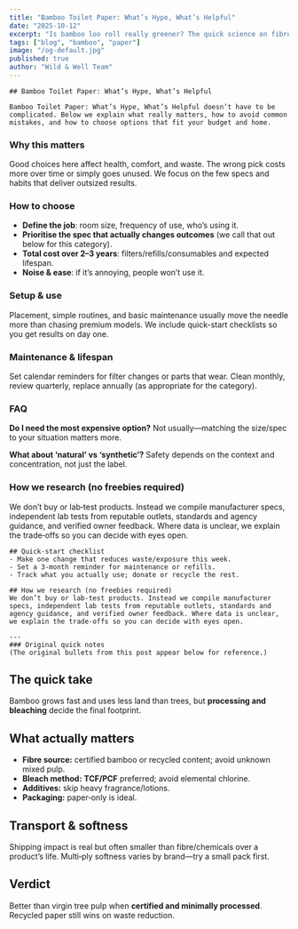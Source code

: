 ```yaml
---
title: "Bamboo Toilet Paper: What’s Hype, What’s Helpful"
date: "2025-10-12"
excerpt: "Is bamboo loo roll really greener? The quick science on fibre, bleaching and transport."
tags: ["blog", "bamboo", "paper"]
image: "/og-default.jpg"
published: true
author: "Wild & Well Team"
---
```





<AffiliateNotice />

    ## Bamboo Toilet Paper: What’s Hype, What’s Helpful

    Bamboo Toilet Paper: What’s Hype, What’s Helpful doesn’t have to be complicated. Below we explain what really matters, how to avoid common mistakes, and how to choose options that fit your budget and home.

### Why this matters
Good choices here affect health, comfort, and waste. The wrong pick costs more over time or simply goes unused. We focus on the few specs and habits that deliver outsized results.

### How to choose
- **Define the job**: room size, frequency of use, who’s using it.
- **Prioritise the spec that actually changes outcomes** (we call that out below for this category).
- **Total cost over 2–3 years**: filters/refills/consumables and expected lifespan.
- **Noise & ease**: if it’s annoying, people won’t use it.

### Setup & use
Placement, simple routines, and basic maintenance usually move the needle more than chasing premium models. We include quick-start checklists so you get results on day one.

### Maintenance & lifespan
Set calendar reminders for filter changes or parts that wear. Clean monthly, review quarterly, replace annually (as appropriate for the category).

### FAQ
**Do I need the most expensive option?** Not usually—matching the size/spec to your situation matters more.

**What about ‘natural’ vs ‘synthetic’?** Safety depends on the context and concentration, not just the label.

### How we research (no freebies required)
We don’t buy or lab‑test products. Instead we compile manufacturer specs, independent lab tests from reputable outlets, standards and agency guidance, and verified owner feedback. Where data is unclear, we explain the trade‑offs so you can decide with eyes open.

    ## Quick-start checklist
    - Make one change that reduces waste/exposure this week.
    - Set a 3‑month reminder for maintenance or refills.
    - Track what you actually use; donate or recycle the rest.

    ## How we research (no freebies required)
    We don’t buy or lab‑test products. Instead we compile manufacturer specs, independent lab tests from reputable outlets, standards and agency guidance, and verified owner feedback. Where data is unclear, we explain the trade‑offs so you can decide with eyes open.

    ---
    ### Original quick notes
    (The original bullets from this post appear below for reference.)

## The quick take
Bamboo grows fast and uses less land than trees, but **processing and bleaching** decide the final footprint.

## What actually matters
- **Fibre source:** certified bamboo or recycled content; avoid unknown mixed pulp.  
- **Bleach method:** **TCF/PCF** preferred; avoid elemental chlorine.  
- **Additives:** skip heavy fragrance/lotions.  
- **Packaging:** paper‑only is ideal.

## Transport & softness
Shipping impact is real but often smaller than fibre/chemicals over a product’s life. Multi‑ply softness varies by brand—try a small pack first.

## Verdict
Better than virgin tree pulp when **certified and minimally processed**. Recycled paper still wins on waste reduction.
